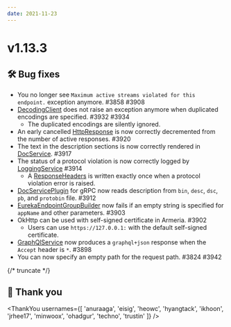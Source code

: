 ```yaml
---
date: 2021-11-23
---
```


# v1.13.3

## 🛠️ Bug fixes

- You no longer see `Maximum active streams violated for this endpoint.` exception anymore. #3858 #3908
- [DecodingClient](type) does not raise an exception anymore when duplicated encodings are specified. #3932 #3934
  - The duplicated encodings are silently ignored.
- An early cancelled [HttpResponse](type) is now correctly decremented from the number of active responses. #3920
- The text in the description sections is now correctly rendered in [DocService](type). #3917
- The status of a protocol violation is now correctly logged by [LoggingService](type) #3914
    - A [ResponseHeaders](type) is written exactly once when a protocol violation error is raised.
- [DocServicePlugin](type) for gRPC now reads description from `bin`, `desc`, `dsc`, `pb`, and `protobin`
  file. #3912
- [EurekaEndpointGroupBuilder](type) now fails if an empty string is specified for `appName` and
  other parameters. #3903
- OkHttp can be used with self-signed certificate in Armeria. #3902
  - Users can use `https://127.0.0.1:` with the default self-signed certificate.
- [GraphQlService](type) now produces a `graphql+json` response when the `Accept` header is `*`. #3898
- You can now specify an empty path for the request path. #3824 #3942

{/* truncate */}

## 🙇 Thank you

<ThankYou usernames={[
  'anuraaga',
  'eisig',
  'heowc',
  'hyangtack',
  'ikhoon',
  'jrhee17',
  'minwoox',
  'ohadgur',
  'techno',
  'trustin'
]} />
